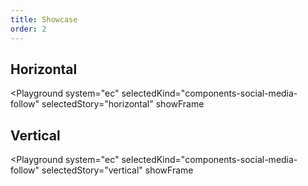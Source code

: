 ```yaml
---
title: Showcase
order: 2
---
```



## Horizontal

<Playground
  system="ec"
  selectedKind="components-social-media-follow"
  selectedStory="horizontal"
  showFrame
>
  <Html markup={socialMediaHorizontal} />
</Playground>

## Vertical

<Playground
  system="ec"
  selectedKind="components-social-media-follow"
  selectedStory="vertical"
  showFrame
>
  <Html markup={socialMediaVertical} />
</Playground>
